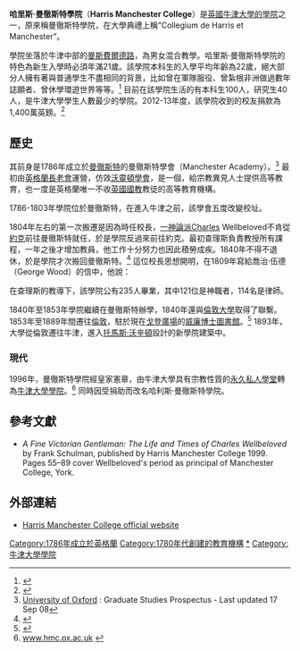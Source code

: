 {{Infobox Oxford college
| name =哈里斯·曼徹斯特學院
| full_name = Manchester Academy and Harris College
| latin_name = Collegium de Harris et Manchester
| photo = [[File:HarrisManchesterDusk.jpg|290px]]
| colours = {{scarf|start}}{{Cell3|#000A29}}{{Cell|#FF8C00}}{{Cell2|#000A29}}{{Cell3|#FF1000}}{{Cell2|#000A29}}{{Cell|#FF8C00}}{{Cell3|#000A29}}{{scarf|end}}
| named_for = {{link-en|菲利普·哈里斯，派克漢哈里斯男爵|Philip Harris, Baron Harris of Peckham}}
| established = 1786年
| sister_college = [[劍橋大學哈默頓學院|劍橋大學哈默頓學院]]
| head_label = Principal
| head = [[拉爾夫·沃勒|拉爾夫·沃勒]]博士
| JCR_president = James Kanimba
| undergraduates = 100<ref>{{cite web|title = Undergraduate numbers by college 2011-12|publisher = University of Oxford|url = http://www.ox.ac.uk/admissions/undergraduate_courses/colleges/undergraduate_numbers_by_college/index.html|accessdate = 2013-09-25|archive-date = 2012-12-02|archive-url = https://web.archive.org/web/20121202083651/http://www.ox.ac.uk/admissions/undergraduate_courses/colleges/undergraduate_numbers_by_college/index.html|dead-url = no}}</ref> (2011/2012)
| graduates = 40
| latitude = 51.755758
| longitude = -1.252044
| shield = [[Image:Harris-Manchester_College_Oxford_Coat_Of_Arms.svg|150px]]
| blazon = Gules two torches inflamed in saltire proper, on a chief argent, between two roses of a field barbed and seeded an open book also proper.
| homepage = [http://www.hmc.ox.ac.uk College website]
| boat_club =
}}
'''哈里斯·曼徹斯特學院'''（'''Harris Manchester College'''）是[[英國|英國]][[牛津大學學院|牛津大學的學院]]之一，原來稱曼徹斯特學院，在大學典禮上稱“Collegium de Harris et Manchester”。

學院坐落於牛津中部的[[曼斯費爾德路_(牛津)|曼斯費爾德路]]，為男女混合教學。哈里斯·曼徹斯特學院的特色為新生入學時必須年滿21歲。該學院本科生的入學平均年齡為22歲，絕大部分人擁有著與普通學生不盡相同的背景，比如曾在軍隊服役、曾紮根非洲做過數年誌願者、曾休學環遊世界等等。<ref>{{cite web |url=http://www.hmc.ox.ac.uk/userFiles/File/PDF/Hmcprospectus.pdf |title=存档副本 |accessdate=2015-01-08 |deadurl=yes |archiveurl=https://web.archive.org/web/20160306100938/http://www.hmc.ox.ac.uk/userFiles/File/PDF/Hmcprospectus.pdf |archivedate=2016-03-06 }}</ref> 目前在該學院生活的有本科生100人，研究生40人，是牛津大學學生人數最少的學院。2012-13年度，該學院收到的校友捐款為1,400萬英鎊。<ref>{{Cite web |url=http://d307gmaoxpdmsg.cloudfront.net/collegeaccounts1213/Harris_Manchester.pdf |title=存档副本 |access-date=2015-01-08 |archive-date=2020-09-20 |archive-url=https://web.archive.org/web/20200920103914/http://d307gmaoxpdmsg.cloudfront.net/collegeaccounts1213/Harris_Manchester.pdf |dead-url=no }}</ref>

== 歷史==

其前身是1786年成立於[[曼徹斯特|曼徹斯特]]的曼徹斯特學會（Manchester Academy）。<ref name=OxFlier>[http://www.ox.ac.uk/admissions/postgraduate_courses/college_guide/harris_manchester.html University of Oxford] {{Wayback|url=http://www.ox.ac.uk/admissions/postgraduate_courses/college_guide/harris_manchester.html |date=20140807005730 }}: Graduate Studies Prospectus - Last updated 17 Sep 08</ref> 最初由[[英格蘭長老會|英格蘭長老會]]運營，仿效[[沃靈頓學會|沃靈頓學會]]，是一個{{link-en|異議學會|dissenting academies}}，給宗教異見人士提供高等教育，也一度是英格蘭唯一不收[[英國國教|英國國教]]教徒的高等教育機構。

1786-1803年學院位於曼徹斯特，在進入牛津之前，該學會五度改變校址。

1804年左右的第一次搬遷是因為時任校長，[[一神論派|一神論派]]Charles Wellbeloved不肯從[[約克|約克]]前往曼徹斯特就任，於是學院反過來前往約克。最初查理斯負責教授所有課程，一年之後才增加教員，他工作十分努力也因此積勞成疾。1840年不得不退休，於是學院才次搬回曼徹斯特。<ref>{{Cite web |url=http://www.uua.org/uuhs/duub/articles/charleswellbeloved.html |title=Charles Wellbeloved |accessdate=2006-09-24 |archiveurl=https://web.archive.org/web/20060922184702/http://www.uua.org/uuhs/duub/articles/charleswellbeloved.html |archivedate=2006-09-22 |deadurl=yes }}</ref> 這位校長思想開明，在1809年寫給喬治·伍德（George Wood）的信中，他說：
{{cquote|我只傳授[[基督教|基督教]]，不會教授任何一神論或其他主義。我會努力教會學生們如何研究聖經，如果他們能在其中發現一神論，很好，如果發現了萬物有靈論，也很好，發現了三位一體輪也不錯，他們只要為自己尋找即可。}}

在查理斯的教導下，該學院公有235人畢業，其中121位是神職者，114名是律師。

1840年至1853年學院繼續在曼徹斯特辦學，1840年還與[[倫敦大學|倫敦大學]]取得了聯繫。1853年至1889年間遷往[[倫敦|倫敦]]，駐於現在[[戈登廣場|戈登廣場]]的[[威廉博士圖書館|威廉博士圖書館]]。<ref>{{Cite web |url=http://www.british-history.ac.uk/report.aspx?compid=65182 |title=British History report |access-date=2013-09-25 |archive-date=2014-08-29 |archive-url=https://web.archive.org/web/20140829140008/http://www.british-history.ac.uk/report.aspx?compid=65182 |dead-url=no }}</ref> 1893年，大學從倫敦遷往牛津，進入[[托馬斯·沃辛頓_(建築師)|托馬斯·沃辛頓]]設計的新學院建築中。

=== 現代 ===

1996年，曼徹斯特學院經皇家憲章，由牛津大學具有宗教性質的[[永久私人學堂|永久私人學堂]]轉為[[牛津大學學院|牛津大學學院]]。<ref>[http://www.hmc.ox.ac.uk/pages/default.asp?id=5 www.hmc.ox.ac.uk] {{webarchive|url=https://web.archive.org/web/20150421190829/http://www.hmc.ox.ac.uk/pages/default.asp?id=5 |date=2015-04-21 }}</ref> 同時因受{{link-en|菲利普·哈里斯，派克漢哈里斯男爵|Philip Harris, Baron Harris of Peckham}}捐助而改名哈利斯·曼徹斯特學院。

== 參考文獻==
{{reflist|30em}}

* ''A Fine Victorian Gentleman: The Life and Times of Charles Wellbeloved'' by Frank Schulman, published by Harris Manchester College 1999.  Pages 55–89 cover Wellbeloved's period as principal of Manchester College, York.

==外部連結 ==
{{commons category|Harris Manchester College, Oxford}}
* [http://www.hmc.ox.ac.uk/ Harris Manchester College official website] {{Wayback|url=http://www.hmc.ox.ac.uk/ |date=20210415032449 }}

{{牛津大學}}

[[Category:1786年成立於英格蘭|Category:1786年成立於英格蘭]]
[[Category:1780年代創建的教育機構|Category:1780年代創建的教育機構]]
[[Category:牛津大學哈里斯·曼徹斯特學院|*]]
[[Category:牛津大學學院|Category:牛津大學學院]]
